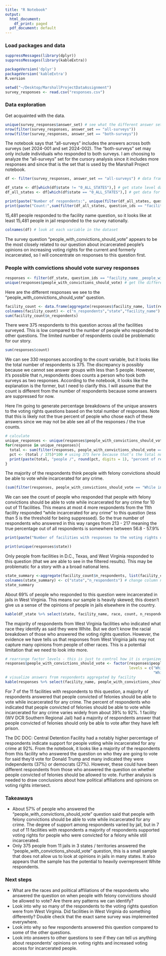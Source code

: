 ```yaml
---
title: "R Notebook"
output:
  html_document:
    df_print: paged
  pdf_document: default
---
```


### Load packages and data
 
```r
suppressMessages(library(dplyr))
suppressMessages(library(kableExtra))

packageVersion('dplyr')
packageVersion('kableExtra')
R.version
```
 
```r
setwd("~/Desktop/MarshallProjectDataAssignment")
survey_responses <- read.csv("responses.csv")
```


### Data exploration

Get acquainted with the data. 

```r
unique(survey_responses$answer_set) # see what the different answer sets are
nrow(filter(survey_responses, answer_set == "all-surveys"))
nrow(filter(survey_responses, answer_set == "both-surveys"))
```
The notebook says that "all-surveys" includes the answers across both surveys (set 2024-001 and set 2024-002). The "both-surveys" set may only include individuals who responded to both surveys. I am choosing to analyze the "all-surveys" set for the cursory analysis since it includes more responses and since that is the set that is used by the Marshall Project notebook.

```r
df <- filter(survey_responses, answer_set == "all-surveys") # data frame that only includes the "all-answers" survey set. 
```

```r
df_state <- df[which(df$state != "0_ALL_STATES"),] # get state level data
df_all_states <- df[which(df$state == "0_ALL_STATES"),] # get data for all states
```

```r
print(paste("Number of respondents:", unique(filter(df_all_states, question_ids == "facility_name")$n_respondents)))
print(paste("Count:",sum(filter(df_all_states, question_ids == "facility_name")$count)))
```
15,481 people responded to the facility name question, so it looks like at least 15,481 people in jail responded to the survey nationally. 

```r
colnames(df) # look at each variable in the dataset
```
The survey question "people_with_convictions_should_vote" appears to be the most closely related to our question about incarcerated people's opinions on increasing voting rights for the current and formerly incarcerated, so I will concentrate on responses to this question first. 

### People with convictions should vote survey responses


```r
responses <- filter(df_state, question_ids == "facility_name__people_with_convictions_should_vote") # data set with responses to 'people_with_convictions_should_vote' 
unique(responses$people_with_convictions_should_vote) # get the different responses we see to this question
```
Here are the different responses we see to the "people_with_convictions_should_vote" question.

```r
facility_count <- data.frame(aggregate(responses$facility_name, list(responses$n_respondents, responses$state), FUN = min)) # get number of respondents by facility
colnames(facility_count) <- c("n_respondents","state","facility_name") # change column names
sum(facility_count$n_respondents)
```
There were 375 respondents to this question across all the facilities surveyed. This is low compared to the number of people who responded to other questions. The limited number of respondents could be problematic for our story. 

```r
sum(responses$count)
```
We can see 330 responses according to the count variable, but it looks like the total number of respondents is 375. The discrepancy is possibly because we cannot see answer groups with less than 5 people. However, it's possible that n_respondents does counts a person who took both surveys as two responses. According to the notebook, it looks like the explanation is the former, but I need to clarify this. I will assume that the count is different from the number of respondents because some answers are suppressed for now.

Here I'm going to generate percentage breakdowns of the unique answers to the voting rights questions based on the total number of responses. Note that this is likely not the true percent of people who chose each of these answers since we may not be able see all of the responses / the true counts. 
```r
# calculate
unique_responses <- unique(responses$people_with_convictions_should_vote)
for(response in unique_responses){
  total <- sum(filter(responses, people_with_convictions_should_vote == response)$count)
  pct <- (total / 375)*100 # using 375 here because that's the total number of responses
  print(paste(total, "people /", round(pct, digits = 1), "percent of responses said that people with felony convictions should vote:", response))
}
```
The majority of the respondents think people with felony convictions should be able to vote while incarcerated for any crime. 

```r
(sum(filter(responses, people_with_convictions_should_vote == "While incarcerated for any crime")$count) + 4) / 375 # percent if 4 more people from 11th facility answered this way
```
We can see the count of people who responded that people with felony convictions should be able to vote while incarcerated for any crime for 10 out of 11 facilities. This means at most 4 more respondents from the 11th facility responded "while incarcerated for any crime" to this question (less than 5 is the threshold for being suppressed). So the true number of respondents who answered in this way ranges from 213 - 217 meaning the true percentage out of all respondents is somewhere between 56.8 - 57.9%


```r
print(paste("Number of facilities with responses to the voting rights question:", length(unique(responses$facility_name))))
```

```r
print(unique(responses$state))
```

Only people from facilities in D.C., Texas, and West Virginia responded to this question (that we are able to see in the filtered results). This may be problematic for a story with a a broad national lens.


```r
state_summary <-aggregate(facility_count$n_respondents, list(facility_count$state), FUN = sum) # get number of respondents by state
colnames(state_summary) <- c("state","n_respondents") # change column names for legibility
state_summary
```
About 69% of people who responded to this question were incarcerated in jails in West Virginia. This means our sample is heavily skewed; this doesn't give us a sense of the opinions of people in jails elsewhere in the country. 


```r
kable(df_state %>% select(state, facility_name, race, count, n_respondents, pct_of_respondents,question_ids) %>% filter(state == "WV", question_ids == "facility_name__race", race == "White") %>% arrange(facility_name))
```
The majority of respondents from West Virginia facilities who indicated what race they identify as said they were White. But we don't know the racial breakdown of those who answered the voting rights question. However, the evidence we have tells us that responses from West Virginia jails may not capture many opinions from people of other races. This is a potential limitation that we need to look into more. 


```r
# rearrange factor levels - this is just to control how it is organized in the dataframe 
responses$people_with_convictions_should_vote <- factor(responses$people_with_convictions_should_vote, 
                                                        levels = c("While incarcerated for any crime","After they have left prison",
                                                                   "While incarcerated, but only if they were convicted of non-violent offenses"))
# visualize answers from respondents aggregated by facility
kable(responses %>% select(facility_name, people_with_convictions_should_vote, pct_of_respondents, count) %>% arrange(people_with_convictions_should_vote, -pct_of_respondents))
```
For 7 of the 11 facilities with respondents to this question, a majority of respondents answered that people convicted of felonies should be able to vote while incarcerated for any crime. The percent of respondents who indicated that people convicted of felonies should be able to vote while incarcerated for any crime varies widely from about 39% to 92%. 1 facility (WV DCR Southern Regional Jail) had a majority of respondents answer that people convicted of felonies should only be able to vote after they have left prison.

The DC DOC: Central Detention Facility had a notably higher percentage of respondents indicate support for people voting while incarcerated for any crime at 92%. From the notebook, it looks like a majority of the respondents from this facility who answered the question on who they are going to vote for said they'd vote for Donald Trump and many indicated they were independents (37%) or democrats (27%). However, these could have been different respondents from those who answered the question on whether people convicted of felonies should be allowed to vote. Further analysis is needed to draw conclusions about how political affiliations and opinions on voting rights intersect.


### Takeaways
- About 57% of people who answered the "people_with_convictions_should_vote" question said that people with felony convictions should be able to vote while incarcerated for any crime. The degree of support among respondents varied by jail, but in 7 out of 11 facilities with respondents a majority of respondents supported voting rights for people who were convicted for a felony while still incarcerated. 
- Only 375 people from 11 jails in 3 states / territories answered the "people_with_convictions_should_vote" question, this is a small sample that does not allow us to look at opinions in jails in many states. It also appears that the sample has the potential to heavily overrepresent White respondents. 

### Next steps
- What are the races and political affiliations of the respondents who answered the question on when people with felony convictions should be allowed to vote? Are there any patterns we can identify? 
- Look into why so many of the respondents to the voting rights question were from West Virginia. Did facilities in West Virginia do something differently? Double check that the exact same survey was implemented everywhere.
- Look into why so few respondents answered this question compared to some of the other questions.
- Look into answers to other questions to see if they can tell us anything about respondents' opinions on voting rights and increased voting access for incarcerated people.




 
 
 
 
 
 
 
 
 
 
 
 
 
 
 
 
 
 
 
 
 
 
 